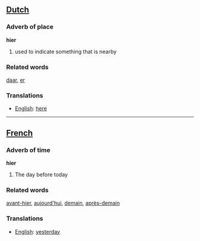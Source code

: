 ==[[Dutch]]==

=== Adverb of place ===

'''hier'''

# used to indicate something that is nearby

=== Related words ===

[[daar]], [[er]]

=== Translations ===
*[[English]]: [[here]]

----

==[[French]]==

=== Adverb of time ===

'''hier'''

# The day before today

=== Related words ===

[[avant-hier]], [[aujourd'hui]], [[demain]], [[après-demain]]

=== Translations ===
*[[English]]: [[yesterday]]